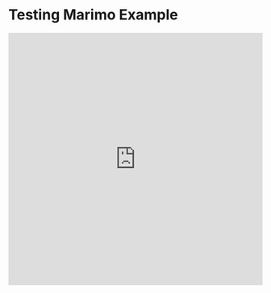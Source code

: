 # Testing Marimo Example

<iframe 
    src="https://marimo.app/github.com/huggingface/course/blob/marimo-experiment/marimo/grpo_length.py?embed=true&show-chrome=false"
    title="Marimo Notebook"
    width="100%"
    height="500px"
    frameBorder="0"
></iframe>